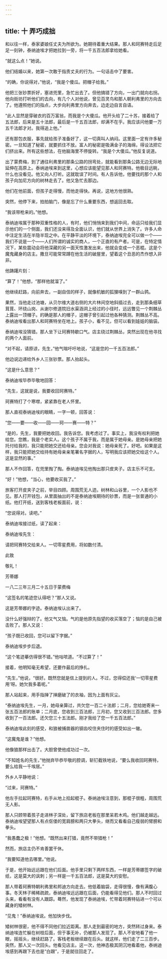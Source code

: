 ```yaml
---
---
---
```

title: 十 弄巧成拙
---




和以往一样，泰家婆娘任丈夫为所欲为。她期待着重大结果。那人和珂赛特走后足足一刻钟，泰纳迪埃才把她拉到一旁，将一千五百法郎拿给她看。

“就这么点！”她说。

他们结婚以来，她第一次敢于指责丈夫的行为。一句话击中了要害。

“的确，你说得对，”他说，“我是个傻瓜。把帽子给我。”

他把三张钞票折好，塞进兜里，急忙出去了。但他搞错了方向，一出门就向右拐。他向街坊打听他们的去向，有几个人对他说，曾见百灵鸟和那人朝利弗里的方向去了。他遵照他们的指点，大步向利弗里方向奔去，边走边自言自语。

“此人显然是穿破衣的百万富翁，而我是个大傻瓜。他开头给了二十苏，接着给了五法郎，后来是五十法郎，最后是一千五百法郎，却满不在乎。我应该问他要一万五千法郎才对。我得追上他。”

还有那包衣服，事先就给孩子准备好了，这一切真叫人纳闷。这里面一定有许多秘密。一旦知道了秘密，就要抓住不放。富人的秘密是吸满金子的海绵，得设法把它们挤出来。所有这些想法，在他脑海里不停旋转。“我是个大傻瓜。”他反复说道。

出了蒙费梅，到了通往利弗里的那条公路的拐弯处，就能看到那条公路无边无际地延伸在高原上。泰纳迪埃来到这里，心想应该能望见那人和珂赛特。他极目远眺，什么也没看见。他又向人打听。这就耽误了时间。有人告诉他，他要找的那个人和孩子向加尼方向的树林走去了。他又急忙去那边。

他们在他前面，但孩子走得慢，而他走得快。再说，这地方他很熟。

突然，他停下来，拍拍脑门，像是忘了什么重要东西，想返回去取。

“我该带枪来的。”他想。

泰纳迪埃属于那种双重性格的人，有时，他们悄悄来到我们中间，命运只给我们显示他们的一个侧面，我们还没来得及全面认识，他们就从世界上消失了。许多人命中注定生活在半隐半现之中。在平静平淡的环境下，泰纳迪埃完全可以做一个——我们不说是一个——人们所谓的诚实的商人，一个正直的有产者。可是，在特定情况下，某些震动会将他深藏的另一面天性激发出来，他就会变成一个恶棍。这是个魔鬼藏身的店主。撒旦可能常常蹲在他生活的破屋里，望着这个丑恶的杰作想入非非。

他踌躇片刻：

“算了！”他想，“那样他就溜了。”

他继续赶路，向前奔去，一副自信的样子，就像机敏的狐狸嗅到了一群山鹑。

果然，当他走过池塘，从贝尔维大道右侧的大片林间空地斜插过去，走到那条细草茸茸、环绕山岗、从谢尔修道院旧水渠涵洞上经过的小径时，远远瞥见一个荆棘丛上露出一顶帽子。的确是那人的帽子，这帽子曾引起过他各种猜测。荆棘丛不高。泰纳迪埃看出那人和珂赛特坐在地上。孩子小，看不见，但可以看到娃娃的脑袋。

泰纳迪埃没猜错。那人坐下让珂赛特歇口气。店主绕过荆棘丛，突然出现在他寻找的两个人面前。

“对不起，请原谅，先生，”他气喘吁吁地说，“这是您的一千五百法郎。”

他边说边递给外乡人三张钞票。那人抬起头。

“这是什么意思？”

泰纳迪埃毕恭毕敬地回答：

“先生，这就是说，我要收回珂赛特。”

珂赛特打了个寒噤，紧紧靠在老人怀里。

那人直视泰纳迪埃的眼睛，一字一顿，回答说：

“您——要——收——回——珂——赛——特？”

“是的，先生，我要把她收回。我告诉您。我考虑过了。事实上，我没有权利把她给您。您瞧，我是个老实人。这个孩子不属于我，而是属于她母亲。是她母亲把她托付给我的，我只能把她交还给母亲。您会对我说：她母亲死了。好吧。如果是这样，我只能把她交给持有她母亲亲笔署名字据的人，写明我应该把她交给这个人。这是显然的事。”

那人不作回答，在兜里掏了掏。泰纳迪埃见他掏出那只皮夹子。店主乐不可支。

“好！”他想，“当心，他要收买我了。”

旅客打开皮夹子之前，举目四顾。周围荒无人迹。树林和山谷里，一个人影也不见。那人打开钱包，从里面抽出的不是泰纳迪埃期待的钞票，而是一张普通的小纸。他打开纸，送到客栈老板面前，说：

“您说得对。读吧。”

泰纳迪埃接过纸，读了起来：

泰纳迪埃先生：

请把珂赛特交给来人。一切零星费用，将如数付清。

此致

敬礼！

芳蒂娜

一八二三年三月二十五日于蒙费梅

“这签名的笔迹您认得吧？”那人又说。

这是芳蒂娜的字迹。泰纳迪埃认出来了。

没什么好强辩的了。他又气又恼。气的是他原先指望的收买落空了；恼的是自己被击败了。那人又说：

“孩子既已收回，您可以留下字据。”

泰纳迪埃步步后退。

“这个笔迹摹仿得很不错。”他咕哝道。“不过算了！”

接着，他明知毫无希望，还要作最后的挣扎。

“先生，”他说，“很好。既然您就是信上提到的人。不过，您得偿还我‘一切零星费用’呀。她欠我多着呢。”

那人站起来，用手指掸了掸磨破了的衣袖，因为上面有灰尘。

“泰纳迪埃先生，一月，她母亲算过，共欠您一百二十法郎；二月，您给她寄来一张五百法郎的账单；二月底，您收到三百法郎，三月初，您又收到三百法郎。您多收到了一百法郎。还欠您三十五法郎。刚才我给了您一千五百法郎。”

泰纳迪埃此刻的感受，和狼被捕兽器的钢齿咬住夹住时的感受如出一辙。

“这魔鬼是谁？”他想。

他像狼那样出击了。大胆曾使他成功过一次。

“不知姓名的先生，”他抛弃毕恭毕敬的腔调，斩钉截铁地说，“要么我收回珂赛特，要么给我一千埃居。”

外乡人平静地说：

“过来，珂赛特。”

他左手拉起珂赛特，右手从地上拾起棍子。泰纳迪埃注意到，那棍子很粗，周围荒无人影。

那人只顾带着孩子走进林子深处，留下旅店老板在那里呆若木鸡。他们越走越远。泰纳迪埃望望那人有点伛偻的宽肩膀和两只大拳头，继而又看看自己瘦弱的臂膀和拳头。

“我愚蠢之极！”他想。“既然出来打猎，竟然不带猎枪！”

然而，旅店主仍不肯善罢干休。

“我要知道他去哪里。”他说。

于是，他开始远远跟在他们后面。他手里只剩下两样东西，一样是芳蒂娜签字的破纸，这是莫大的讽刺；另一样是一千五百法郎，这是莫大的安慰。

那人带着珂赛特朝利弗里和邦迪方向走去。他低着脑袋，走得很慢，像有满腹心事。冬天林子稀稀疏疏，泰纳迪埃远远跟在后面，仍能看得见他们。那人不时回过头来，看看有没有人跟踪。蓦然，他发现了泰纳迪埃，忙带着珂赛特钻进一个可以藏身的矮树林。

“见鬼！”泰纳迪埃说。他加快步伐。

矮树林很密，他不得不同他们拉近距离。那人走到最密的地方，突然转过身来。泰纳迪埃连忙躲在树枝后面，但于事无补，仍被那人发现了。那人不安地看了他一眼，摇摇头，继续赶路了。客栈老板继续跟在后头。就这样，他们走了二三百步。突然，那人又一次回头。他看见店主。这一次，他神态极其阴沉地看着他，泰纳迪埃感到再跟下去也是“白跟”，于是就往回走了。